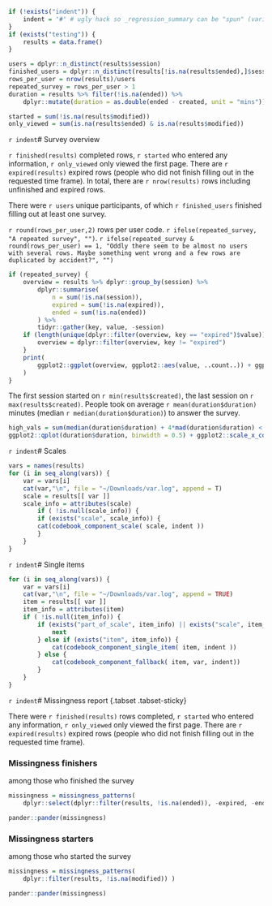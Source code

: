 ```r
if (!exists("indent")) {
	indent = '#' # ugly hack so _regression_summary can be "spun" (variables included via `r ` have to be available)
}
if (exists("testing")) {
	results = data.frame()
}

users = dplyr::n_distinct(results$session)
finished_users = dplyr::n_distinct(results[!is.na(results$ended),]$session)
rows_per_user = nrow(results)/users
repeated_survey = rows_per_user > 1
duration = results %>% filter(!is.na(ended)) %>% 
	dplyr::mutate(duration = as.double(ended - created, unit = "mins"))

started = sum(!is.na(results$modified))
only_viewed = sum(is.na(results$ended) & is.na(results$modified))
```

`r indent`# Survey overview

`r finished(results)` completed rows, `r started` who entered any information, `r only_viewed` only viewed the first page. There are `r expired(results)` expired rows (people who did not finish filling out in the requested time frame). In total, there are `r nrow(results)` rows including unfinished and expired rows. 

There were `r users` unique participants, of which `r finished_users` finished filling out at least one survey.

`r round(rows_per_user,2)` rows per user code. `r ifelse(repeated_survey, "A repeated survey", "")`. `r ifelse(repeated_survey & round(rows_per_user) == 1, "Oddly there seem to be almost no users with several rows. Maybe something went wrong and a few rows are duplicated by accident?", "")`


```r
if (repeated_survey) {
	overview = results %>% dplyr::group_by(session) %>% 
		dplyr::summarise(
			n = sum(!is.na(session)),
			expired = sum(!is.na(expired)),
			ended = sum(!is.na(ended))
		) %>% 
		tidyr::gather(key, value, -session)
	if (length(unique(dplyr::filter(overview, key == "expired")$value)) == 1) {
		overview = dplyr::filter(overview, key != "expired")
	}
	print(
		ggplot2::ggplot(overview, ggplot2::aes(value, ..count..)) + ggplot2::geom_bar() + ggplot2::facet_wrap(~ key, nrow = 1)
	)
}
```

The first session started on `r min(results$created)`, the last session on `r max(results$created)`. People took on average `r mean(duration$duration)` minutes (median `r median(duration$duration)`) to answer the survey.

```r
high_vals = sum(median(duration$duration) + 4*mad(duration$duration) < duration$duration)
ggplot2::qplot(duration$duration, binwidth = 0.5) + ggplot2::scale_x_continuous(paste("Duration (in minutes), excluding", high_vals, "values above median + 4*MAD"), limits = c(NA, median(duration$duration) + 4*mad(duration$duration)))
```



`r indent`# Scales

```r
vars = names(results)
for (i in seq_along(vars)) {
	var = vars[i]
	cat(var,"\n", file = "~/Downloads/var.log", append = T)
	scale = results[[ var ]]
	scale_info = attributes(scale)
		if ( !is.null(scale_info)) {
		if (exists("scale", scale_info)) {
		cat(codebook_component_scale( scale, indent ))
		}
	}
}
```

`r indent`# Single items

```r
for (i in seq_along(vars)) {
	var = vars[i]
	cat(var,"\n", file = "~/Downloads/var.log", append = TRUE)
	item = results[[ var ]]
	item_info = attributes(item)
	if ( !is.null(item_info)) {
		if (exists("part_of_scale", item_info) || exists("scale", item_info)) {
			next
		} else if (exists("item", item_info)) {
			cat(codebook_component_single_item( item, indent ))
		} else {
			cat(codebook_component_fallback( item, var, indent))
		}
	}
}
```


`r indent`# Missingness report {.tabset .tabset-sticky}

There were `r finished(results)` rows completed, `r started` who entered any information, `r only_viewed` only viewed the first page. There are `r expired(results)` expired rows (people who did not finish filling out in the requested time frame). 

### Missingness finishers

among those who finished the survey

```r
missingness = missingness_patterns(
	dplyr::select(dplyr::filter(results, !is.na(ended)), -expired, -ended) )
```
```r
pander::pander(missingness)
```



### Missingness starters

among those who started the survey

```r
missingness = missingness_patterns(
	dplyr::filter(results, !is.na(modified)) )
```
```r
pander::pander(missingness)
```
